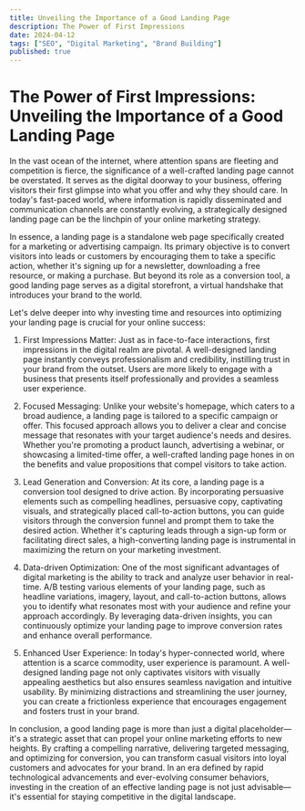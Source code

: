 ```yaml
---
title: Unveiling the Importance of a Good Landing Page
description: The Power of First Impressions
date: 2024-04-12
tags: ["SEO", "Digital Marketing", "Brand Building"]
published: true
---
```


# The Power of First Impressions: Unveiling the Importance of a Good Landing Page

In the vast ocean of the internet, where attention spans are fleeting and competition is fierce, the significance of a well-crafted landing page cannot be overstated. It serves as the digital doorway to your business, offering visitors their first glimpse into what you offer and why they should care. In today's fast-paced world, where information is rapidly disseminated and communication channels are constantly evolving, a strategically designed landing page can be the linchpin of your online marketing strategy.

In essence, a landing page is a standalone web page specifically created for a marketing or advertising campaign. Its primary objective is to convert visitors into leads or customers by encouraging them to take a specific action, whether it's signing up for a newsletter, downloading a free resource, or making a purchase. But beyond its role as a conversion tool, a good landing page serves as a digital storefront, a virtual handshake that introduces your brand to the world.

Let's delve deeper into why investing time and resources into optimizing your landing page is crucial for your online success:

1. First Impressions Matter: Just as in face-to-face interactions, first impressions in the digital realm are pivotal. A well-designed landing page instantly conveys professionalism and credibility, instilling trust in your brand from the outset. Users are more likely to engage with a business that presents itself professionally and provides a seamless user experience.

2. Focused Messaging: Unlike your website's homepage, which caters to a broad audience, a landing page is tailored to a specific campaign or offer. This focused approach allows you to deliver a clear and concise message that resonates with your target audience's needs and desires. Whether you're promoting a product launch, advertising a webinar, or showcasing a limited-time offer, a well-crafted landing page hones in on the benefits and value propositions that compel visitors to take action.

3. Lead Generation and Conversion: At its core, a landing page is a conversion tool designed to drive action. By incorporating persuasive elements such as compelling headlines, persuasive copy, captivating visuals, and strategically placed call-to-action buttons, you can guide visitors through the conversion funnel and prompt them to take the desired action. Whether it's capturing leads through a sign-up form or facilitating direct sales, a high-converting landing page is instrumental in maximizing the return on your marketing investment.

4. Data-driven Optimization: One of the most significant advantages of digital marketing is the ability to track and analyze user behavior in real-time. A/B testing various elements of your landing page, such as headline variations, imagery, layout, and call-to-action buttons, allows you to identify what resonates most with your audience and refine your approach accordingly. By leveraging data-driven insights, you can continuously optimize your landing page to improve conversion rates and enhance overall performance.

5. Enhanced User Experience: In today's hyper-connected world, where attention is a scarce commodity, user experience is paramount. A well-designed landing page not only captivates visitors with visually appealing aesthetics but also ensures seamless navigation and intuitive usability. By minimizing distractions and streamlining the user journey, you can create a frictionless experience that encourages engagement and fosters trust in your brand.

In conclusion, a good landing page is more than just a digital placeholder—it's a strategic asset that can propel your online marketing efforts to new heights. By crafting a compelling narrative, delivering targeted messaging, and optimizing for conversion, you can transform casual visitors into loyal customers and advocates for your brand. In an era defined by rapid technological advancements and ever-evolving consumer behaviors, investing in the creation of an effective landing page is not just advisable—it's essential for staying competitive in the digital landscape.